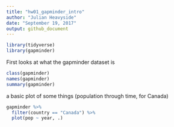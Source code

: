 ```yaml
---
title: "hw01_gapminder_intro"
author: "Julian Heavyside"
date: "September 19, 2017"
output: github_document
---
```


```r
library(tidyverse)
library(gapminder)
```

First looks at what the gapminder dataset is

```r

class(gapminder)
names(gapminder)
summary(gapminder)

```

a basic plot of some things (population through time, for Canada)

```r
gapminder %>% 
  filter(country == "Canada") %>% 
  plot(pop ~ year, .)
```

